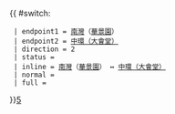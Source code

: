 {{ #switch: {{{format|}}}
  | endpoint1 = [[南灣 (香港島)|南灣]]（[[華景園]]）
  | endpoint2 = [[中環（大會堂）巴士總站|中環（大會堂）]]
  | direction = 2
  | status = {{HK Bus Status|P}}
  | inline = [[南灣 (香港島)|南灣]]（[[華景園]]） ↔ [[中環（大會堂）巴士總站|中環（大會堂）]]
  | normal =
  | full =
}}<noinclude>[[category:港島居民巴士路線模板|5]]</noinclude>